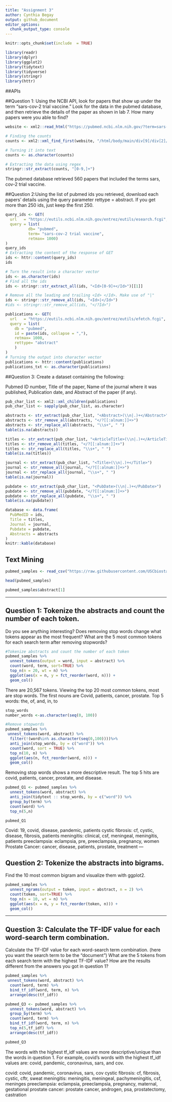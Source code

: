 ```yaml
---
title: "Assignment 3"
author: Cynthia Begay 
output: github_document
editor_options: 
  chunk_output_type: console
---
```


```r
knitr::opts_chunk$set(include  = TRUE)
```

```r
library(readr)
library(dplyr)
library(ggplot2)
library(tidytext)
library(tidyverse)
library(stringr)
library(httr)
```

##APIs

##Question 1: Using the NCBI API, look for papers that show up under the term "sars-cov-2 trial vaccine." 
Look for the data in the pubmed database, and then retrieve the details of the paper as shown in lab 7. How many papers were you able to find?

```r
website <- xml2::read_html("https://pubmed.ncbi.nlm.nih.gov/?term=sars-cov-2+trial+vaccine")

# Finding the counts
counts <- xml2::xml_find_first(website, "/html/body/main/div[9]/div[2]/div[2]/div[1]/span")

# Turning it into text
counts <- as.character(counts)

# Extracting the data using regex
stringr::str_extract(counts, "[0-9,]+")

```
The pubmed database retrieved 560 papers that included the terms sars, cov-2 trial vaccine. 

##Question 2:Using the list of pubmed ids you retrieved, download each papers’ details using the query parameter rettype = abstract. If you get more than 250 ids, just keep the first 250. 

```r
query_ids <- GET(
  url   = "https://eutils.ncbi.nlm.nih.gov/entrez/eutils/esearch.fcgi",
  query = list(
          db= "pubmed",
          term= "sars-cov-2 trial vaccine",
          retmax= 1000)
)
query_ids
# Extracting the content of the response of GET
ids <- httr::content(query_ids)
ids
```

```r
# Turn the result into a character vector
ids <- as.character(ids)
# Find all the ids 
ids <- stringr::str_extract_all(ids, "<Id>[0-9]+</Id>")[[1]]

# Remove all the leading and trailing <Id> </Id>. Make use of "|"
ids <- stringr::str_remove_all(ids, "<Id>|</Id>")
#ids <- stringr::str_remove_all(ids, "</?Id>")
```

```r
publications <- GET(
  url   = "https://eutils.ncbi.nlm.nih.gov/entrez/eutils/efetch.fcgi",
  query = list(
    db = "pubmed",
    id = paste(ids, collapse = ","),
    retmax= 1000,
    rettype= "abstract"
    )
)
# Turning the output into character vector
publications <- httr::content(publications)
publications_txt <- as.character(publications)
```
##Question 3: Create a dataset containing the following:

Pubmed ID number,
Title of the paper,
Name of the journal where it was published,
Publication date, and
Abstract of the paper (if any).

```r
pub_char_list <- xml2::xml_children(publications)
pub_char_list <- sapply(pub_char_list, as.character)
```

```r
abstracts <- str_extract(pub_char_list, "<Abstract>(\\n|.)+</Abstract>")
abstracts <- str_remove_all(abstracts, "</?[[:alnum:]]+>")
abstracts <- str_replace_all(abstracts, "\\s+", " ")
table(is.na(abstracts))
```

```r
titles <- str_extract(pub_char_list, "<ArticleTitle>(\\n|.)+</ArticleTitle>")
titles <- str_remove_all(titles, "</?[[:alnum:]]+>")
titles <- str_replace_all(titles, "\\s+", " ")
table(is.na(titles))
```

```r
journal <- str_extract(pub_char_list, "<Title>(\\n|.)+</Title>")
journal <- str_remove_all(journal, "</?[[:alnum:]]+>")
journal <- str_replace_all(journal, "\\s+", " ")
table(is.na(journal))
```

```r
pubdate <- str_extract(pub_char_list, "<PubDate>(\\n|.)+</PubDate>")
pubdate <- str_remove_all(pubdate, "</?[[:alnum:]]+>")
pubdate <- str_replace_all(pubdate, "\\s+", " ")
table(is.na(pubdate))
```

```r
database <- data.frame(
  PubMedID = ids,
  Title = titles,
  Journal = journal,
  Pubdate = pubdate,
  Abstracts = abstracts
)
knitr::kable(database)
```

## Text Mining

```r
pubmed_samples <- read_csv("https://raw.githubusercontent.com/USCbiostats/data-science-data/master/03_pubmed/pubmed.csv")

head(pubmed_samples)

pubmed_samples$abstract[1]
```

---

## Question 1: Tokenize the abstracts and count the number of each token.
Do you see anything interesting? Does removing stop words change what tokens appear as the most frequent? What are the 5 most common tokens for each search term after removing stopwords?

```r
#Tokenize abstracts and count the number of each token
pubmed_samples %>%
  unnest_tokens(output = word, input = abstract) %>%
  count(word, term, sort=TRUE) %>%
  top_n(n = 20, wt = n) %>%
  ggplot(aes(x = n, y = fct_reorder(word, n))) +
  geom_col()
```
There are 20,567 tokens. Viewing the top 20 most common tokens, most are stop words. The first nouns are Covid, patients, cancer, prostate.
Top 5 words: the, of, and, in, to
```r
stop_words
number_words <-as.character(seq(0, 100))
```

```r
#Remove stopwords 
pubmed_samples %>%
 unnest_tokens(word, abstract) %>%
  filter(!(word%in% as.character(seq(0,100))))%>%
  anti_join(stop_words, by = c("word")) %>%
  count(word, sort = TRUE) %>%
  top_n(10, n) %>%
  ggplot(aes(n, fct_reorder(word, n))) +
  geom_col()
```
Removing stop words shows a more descriptive result. The top 5 hits are covid, patients, cancer, prostate, and disease. 
```r
pubmed_Q1 <- pubmed_samples %>% 
  unnest_tokens(word, abstract) %>%
  anti_join(tidytext :: stop_words, by = c("word")) %>%
  group_by(term) %>%
  count(word) %>%
  top_n(5,n)
```

```r
pubmed_Q1
```

Covid: 19, covid, disease, pandemic, patients
cystic fibrosis: cf, cystic, disease, fibrosis, patients
meningitis: clinical, csf, 	meningeal, meningitis, patients
preeclampsia: eclampsia, pre, preeclampsia, pregnancy, women
Prostate Cancer: cancer, disease, patients, prostate, treatment
---

## Question 2: Tokenize the abstracts into bigrams. 
Find the 10 most common bigram and visualize them with ggplot2.

```r
pubmed_samples %>%
  unnest_ngrams(output = token, input = abstract, n = 2) %>%
  count(token, sort=TRUE) %>%
  top_n(n = 10, wt = n) %>%
  ggplot(aes(x = n, y = fct_reorder(token, n))) +
  geom_col()
```

---

## Question 3: Calculate the TF-IDF value for each word-search term combination.
Calculate the TF-IDF value for each word-search term combination. (here you want the search term to be the “document”) What are the 5 tokens from each search term with the highest TF-IDF value? How are the results different from the answers you got in question 1?

```r
pubmed_samples %>%
 unnest_tokens(word, abstract) %>%
  count(word, term) %>%
  bind_tf_idf(word, term, n) %>%
  arrange(desc(tf_idf))

```

```r
pubmed_Q3 <- pubmed_samples %>% 
  unnest_tokens(word, abstract) %>%
  group_by(term) %>%
  count(word, term) %>%
  bind_tf_idf(word, term, n) %>%
  top_n(5,tf_idf) %>%
  arrange(desc(tf_idf))
```
```r
pubmed_Q3
```

The words with the highest tf_idf values are more descriptive/unique than the words in question 1. For example, covid's words with the highest tf_idf values are: covid, pandemic, coronavirus, sars, and cov. 

covid: covid, pandemic, coronavirus, sars, cov
cystic fibrosis: cf, fibrosis, cystic, cftr, sweat
meningitis: meningitis, meningeal, pachymeningitis, csf, meninges
preeclampsia: eclampsia, preeclampsia, pregnancy, maternal, gestational
prostate cancer: prostate cancer, androgen, psa, prostatectomy, castration


